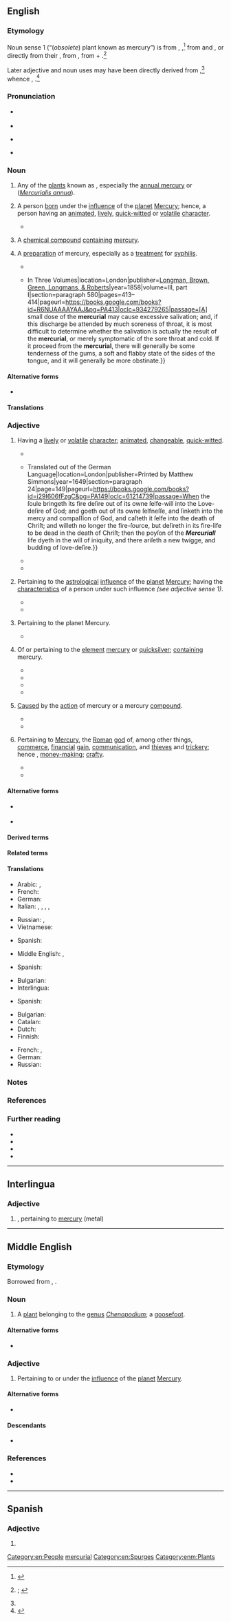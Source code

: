 ==English==
{{was wotd|2019|September|24}}

===Etymology===
{{multiple images
|direction = vertical
|image1 = Mercurialis annua 2005.07.11 11.37.49-p7110221.jpg
|caption1 = The [[annual mercury]] (''[[Mercurialis annua]]''), one of the varieties of mercurial ''(noun sense 1)''
|image2 = Ag2HgI4.png
|caption2 = A sample of a mercurial ''(noun sense 3)'', in this case a [[compound#Noun|compound]] with the [[molecular formula]] Ag{{sub|2}}HgI{{sub|4}}
|image3 = Drug jar for mercury pills, Italy, 1731-1770 Wellcome L0057163.jpg
|caption3 = An 18th-century [[jar#Noun|jar]] used for [[store#Verb|storing]] mercurials ''(noun sense 4)'' in the form of [[pill#Noun|pills]]{{ref|group=n|name=n1|From the collection of the {{w|Wellcome Library}} in [[London]], [[England]], UK.}}
}}

Noun sense 1 (“(''obsolete'') plant known as mercury”) is from {{inh|en|enm|mercurial}}, {{m|enm|mercuryal|t=a plant, probably the goosefoot (''Chenopodium''); (''possibly'') dog's mercury (''Mercurialis perennis'')}},<ref>{{R:MED Online|entry=mercuriāl|pos=n|id=MED27416|accessdate=5 May 2019}}</ref> from {{der|en|xno|mercurial}} and {{der|en|fro|mercurial}}, or directly from their {{glossary|etymon}} {{der|en|la|mercuriālis|t=a plant, probably annual mercury (''Mercurialis annua'')}}, from {{m|la|mercuriālis|t=pertaining to the Roman god Mercury|pos=adjective}}, from {{m|la|Mercurius|t=the Roman god Mercury}} + {{m|la|-ālis|pos=''suffix forming adjectives of relationship from nouns''}}.<ref name="OED">{{R:OED Online|pos=n.'' and ''adj|id=116691|date=September 2001|nodot=yes}}; {{R:Lexico|pos=adj.'' and ''n}}</ref>

Later adjective and noun uses may have been directly derived from {{der|en|la|mercuriālis|pos=adjective}},<ref name="OED"/> whence {{cog|enm|mercurial}}, {{m|enm|Mercurial|t=under the astrological influence of the planet Mercury}}.<ref>{{R:MED Online|entry=Mercuriāl|pos=adj|id=MED27417|accessdate=5 May 2019}}</ref>

===Pronunciation===
* {{a|RP}} {{IPA|en|/məːˈkjʊə.ɹɪ.əl/}}
* {{audio|en|En-uk-mercurial.oga|Audio (RP)}}
* {{a|GA}} {{IPA|en|/mɝˈkjʊ.ɹi.əl/|/-ˈkjɔ-/}}
* {{hyphenation|en|mer|cu|ri|al}}

===Noun===
{{en-noun}}

# {{lb|en|obsolete}} Any of the [[plant#Noun|plants]] known as {{l|en|mercury|id=plant}}, especially the [[annual mercury]] or {{vern|French mercury}} (''[[Mercurialis annua]]''). {{defdate|13th–17th c.}}
# {{lb|en|astrology}} A person [[born]] under the [[influence#Noun|influence]] of the [[planet]] [[Mercury]]; hence, a person having an [[animated#Adjective|animated]], [[lively]], [[quick-witted]] or [[volatile]] [[character]]. {{defdate|from 16th c.}}
#* {{RQ:Bacon Henry 7|pages=112–113|pageref=113|passage=As for [[w:Lambert Simnel|{{smallcaps|[Lambert] Simnell}}]], there was not much in him, more then that hee was a handſome ''Boy'', and did not ſhame his ''Robes''. But this ''Youth'' (of whom wee are now to ſpeake) was ſuch a '''''Mercuriall''''', as the like hath ſeldome beene knowne; and could make his owne part, if at any time hee chanced to bee out.}}
# {{lb|en|chemistry}} A [[chemical compound]] [[contain]]ing [[mercury]].
# {{lb|en|pharmacology|historical}} A [[preparation]] of mercury, especially as a [[treatment]] for [[syphilis]]. {{defdate|from 17th c.}}
#* {{quote-book|en|author=Richard Wiseman|authorlink=Richard Wiseman (surgeon)|chapter=Of Lepra, or Elephantiasis|title=Several Chirurgicall Treatises|location=London|publisher=Printed by E. Flesher and J[ohn] Macock, for [[w:Richard Royston|R[ichard] Royston]]{{nb...|bookseller to His Most Sacred Majesty}}, and B[enjamin] Took{{nb...|at the Ship in St. Paul’s Church-yard}}|year=1676|section=1st book (A Treatise of Tumours)|page=139|pageurl=https://books.google.com/books?id=r3hVAAAAcAAJ&pg=PA139|oclc=960106466|passage=She had paſſed through the milder Remedies frequently without ſucceſs: upon which account I deſigned '''Mercurialls'''; and beginning with Venæſection, afterwards purged her with ''decoct. epithymi'', as it is preſcribed in the method of Cure. [...] After I had thus evacuated the ''Plethora'', and diſpoſed her body for '''Mercurialls''' more operative, I gave her each morning and evening a few grains of ''Mercur. diaphoret.'' in a ''bolus'' with ''conſ. lujule'' and Mithridate, [...]}}
#* {{quote-book|en|author=James Copland|authorlink=James Copland (physician)|entry=POISONS—Poisoning—Poisoned—Symptoms and Treatment of|title=A Dictionary of Practical Medicine. {{...|Comprising General Pathology, the Nature and Treatment of Diseases, Morbid Structures, and the Disorders Especially Incidental to Climates, to the Sex, and to the Different Epochs of Life. With Numerous Prescriptions for the Medicines Recommended; a Classification of Diseases according to Pathological Principles; a Copious Bibliography, with References; and An Appendix of Approved Formulæ. The Whole Forming a Library of Pathology and Practical Medicine and a Digest of Medical Literature.}} In Three Volumes|location=London|publisher=[[w:Longman|Longman, Brown, Green, Longmans, & Roberts]]|year=1858|volume=III, part I|section=paragraph 580|pages=413–414|pageurl=https://books.google.com/books?id=R6NUAAAAYAAJ&pg=PA413|oclc=934279265|passage=[A] small dose of the '''mercurial''' may cause excessive salivation; and, if this discharge be attended by much soreness of throat, it is most difficult to determine whether the salivation is actually the result of the '''mercurial''', or merely symptomatic of the sore throat and cold. If it proceed from the '''mercurial''', there will generally be some tenderness of the gums, a soft and flabby state of the sides of the tongue, and it will generally be more obstinate.}}

====Alternative forms====
* {{l|en|mercuriall}} {{qualifier|obsolete}}

====Translations====
{{trans-top|chemical compound containing mercury}}
{{trans-mid}}
{{trans-bottom}}

{{trans-top|preparation of mercury}}
{{trans-mid}}
{{trans-bottom}}

===Adjective===
{{multiple images
|direction = vertical
|image1 = Mercury in color - Prockter07-edit1.jpg
|caption1 = The [[planet]] [[Mercury]] in a [[composite]] image based on photographs taken by the US [[w:NASA|National Aeronautics and Space Administration]]’s [[robotic]] [[spacecraft]] [[w:MESSENGER|MESSENGER]] on 14 January 2008. The word ''mercurial'' means “pertaining to the [[astrological]] [[influence#Noun|influence]] of the planet Mercury” ''(adjective sense 2)'' as well as “pertaining to the planet Mercury” ''(adjective sense 3)''.
|image2 = HGmer.JPG
|caption2 = A sample of the [[element]] [[mercury]] sealed in glass. The word ''mercurial'' also means “of or pertaining to the element mercury or [[quicksilver]]” ''(adjective sense 4)''.
|image3 = 1933 Jorgen Dreyer sculpture of Mercury torso.JPG
|caption3 = ''Mercury, God of Commerce'' (1933) by {{w|Jorgen Dreyer}}. Another meaning of the word ''mercurial'' is “pertaining to the [[Roman#Adjective|Roman]] [[god]] Mercury” ''(adjective sense 6)''.
}}
{{en-adj}}

# {{lb|en|comparable}} Having a [[lively]] or [[volatile]] [[character]]; [[animated#Adjective|animated]], [[changeable]], [[quick-witted]]. {{defdate|from 17th c.}}
#: {{synonyms|en|fickle|unpredictable}}
#: {{ux|en|his '''mercurial''' temperament}}
#* {{quote-book|en|author=Thomas Barton|authorlink=Thomas Barton (Royalist)|chapter=Section II|title={{lang|grc|ΑΠΟΔΕΙΞΙΣ ΤΟΥ ΑΝΤΙΤΕΙΧΙΣΜΑΤΟΣ.}} [APODEIXIS TOU ANTITEICHISMATOS.] Or, A Tryall of the Covnter-scarfe, Made 1642.{{nb...|In Answer to a Scandalous Pamphlet, Intituled, A Treatise against Superstitious Iesu-worship: Written by Mascall Giles, Vicar of Ditcheling, in Sussex. Wherein are Discovered His Sophismes: And the Holy Mother Our Church is Cleered of All the Slanders which Hee hath Laid on Her.}}|location=London|publisher=Printed by Thomas Purslow, for [[w:Andrew Crooke and William Cooke|Andrew Crooke]],{{nb...|at the Green-Dragon in St. Pauls Church-Yard.}}|year=1642|year_published=1643|page=16|pageurl=https://books.google.com/books?id=UT5LAAAAcAAJ&pg=PP24|oclc=1089812597|passage=[Y]our '''Mercuriall''' wit hath mangonized a Gigantean fury with an humble hue.}}
#* {{quote-book|en|author=Jacob Behmen [''i.e.'', {{w|Jakob Böhme}}]|chapter=The Nineteenth Epistle|translator=J[ohn] E[llistone]|title=The Epistles of Jacob Behmen: Aliter, Tevtonicvs Philosophvs. {{...|Very Usefull and Necessary for Those that Read His VVritings, and are Very Full of Excellent and Plaine Instructions how to Attaine to the Life of Christ.}} Translated out of the German Language|location=London|publisher=Printed by Matthew Simmons{{nb...|in Aldersgate-street.}}|year=1649|section=paragraph 24|page=149|pageurl=https://books.google.com/books?id=i29I606fFzgC&pg=PA149|oclc=61214739|passage=When the ſoule bringeth its fire deſire out of its owne ſelfe-will into the Love-deſire of God; and goeth out of its owne ſelfneſſe, and ſinketh into the mercy and compaſſion of God, and caſteth it ſelfe into the death of Chriſt; and willeth no longer the fire-ſource, but deſireth in its fire-life to be dead in the death of Chriſt; then the poyſon of the '''''Mercuriall''''' life dyeth in the will of iniquity, and there ariſeth a new twigge, and budding of love-deſire.}}
#* {{quote-book|en|author=Charles Walker|chapter=Of Her Birth, Education, and First Setting Out in the World|title=Authentick Memoirs of the Life Intrigues and Adventures of the Celebrated Sally Salisbury.{{nb...|With True Characters of Her Most Considerable Gallants.}}|location=London|publisher=[s.n.]|year=1723|pages=11–12|pageurl=https://books.google.com/books?id=-Z9bAAAAQAAJ&pg=PA12|oclc=519787262|passage=From the natural '''Mercurial''' Briskneſs of her &#91;{{w|Sally Salisbury}}'s&#93; Temper, a ſedentary Life had ever been her Averſion, wherefore ſhe rather choſe to follow the Fortunes of a ''Wheel-Barrow'', than thoſe of a ''Diſtaff''; [...]}}
#* {{quote-web|en|author=Rami G[eorge] Khouri|authorlink=Rami George Khouri|title=Lebanese Oligarchy Preserves Its Interests Once Again|url=https://www.aljazeera.com/indepth/opinion/2016/10/lebanese-oligarchy-preserves-interests-161021075017806.html|archiveurl=https://web.archive.org/web/20180801085952/https://www.aljazeera.com/indepth/opinion/2016/10/lebanese-oligarchy-preserves-interests-161021075017806.html|archivedate=1 August 2018|work={{w|Al Jazeera}}|date=22 October 2016|passage=Lebanon has shown once again that it is a land of dazzling deals and '''mercurial''' personalities, including in the realm of the national presidency itself.}}
# {{lb|en|not comparable|astrology}} Pertaining to the [[astrological]] [[influence#Noun|influence]] of the [[planet]] [[Mercury]]; having the [[characteristic#Noun|characteristics]] of a person under such influence ''(see adjective sense 1)''. {{defdate|from 16th c.}}
#* {{quote-book|en|author=Joseph Blagrave|authorlink=Joseph Blagrave|chapter=[The Effects of Directions.] The Sun Directed unto Promittors.|editor=Obadiah Blagrave|title=Blagrave’s Introduction to Astrology. In Three Parts.{{nb...|The First Containing the Use of an Ephemeris, and How to Erect a Figure of Heaven to Any Time Proposed: Also the Signification of the Houses, Planets, Signs and Aspects, the Explanation of All Useful Terms of Art; with Plain and Familiar Instructions for the Resolution of All Manner of Questions, and Exemplified in Every Particular thereof, by Figures Set, and Judged. The Second Treateth of Elections; Shewing Their Use and Application, as They are Constituted on the Twelve Celestial Houses, whereby You are Inabled to Chuse Such Times as are Proper and Conducible to the Perfection of any Matter or Business whatsoever. The Third Comprehendeth an Absolute Method for Rectifying and Judging Nativities, the Signification and Portents of Directions, with New and Experienced Rules Touching Revolutions and Transits, &c.}}|location=London|publisher=Printed by E. Tyler, and R. Holt, for Obadiah Blagrave,{{nb...|at the Bear in S. Paul’s Church-Yard.}}|year=1682|section=part III|page=254|pageurl=https://books.google.com/books?id=tGpnAAAAcAAJ&pg=PA254|oclc=228724142|passage=''The Sun to the Terms of'' Mercury. It inclineth the native to be '''Mercurial''', given to ſtudy Arts and Sciences, and to delight in reading, and to follow his Calling with chearfulneſs.}}
#* {{quote-book|en|author=William Lilly|authorlink=William Lilly|author2=Zadkiel [pseudonym; {{w|Richard James Morrison}}]|chapter=Of the Ninth House and Its Questions. Long Journeys, Voyages, Arts, Science, Church Preferment, Law, &c.|title=An Introduction to Astrology{{nb...|by William Lilly: With Numerous Emendations, Adapted to the Improved State, of the Science in the Present Day}}: A Grammar of Astrology, and Tables for Calculating Nativities.{{nb...|By Zadkiel.}}|location=London|publisher=[[w:Henry George Bohn|H[enry] G[eorge] Bohn]],{{nb...|York Street, Covent Garden.}}|year=1852|page=268|pageurl=https://books.google.com/books?id=5icSAAAAYAAJ&pg=PA268|oclc=1077929409|passage=6thly, The ☽ separates from a △ of ♂︎, and applies to ☍ of ☿, lord of the 3d; which intimated that some neighbour of the querent, either with a letter, words, or cross information, would wholly destroy the querent's hopes; and that '''mercurial''' men, viz. scholars or divines, would be his enemies: [...]}}
# {{lb|en|not comparable|astronomy}} Pertaining to the planet Mercury. {{defdate|from 14th c.}}
#* {{RQ:Gower Confessio Amantis|volume=III|book=VII|page=130|passage=The ſixte ſuende after this / By name Canis minor is. / The which ſterre is '''Mercuriall''' / By wey of kinde, and forth withall / As it is writen in the carte / Complexion he taketh of Marte.|brackets=on|termlang=en}}
# {{anchor|Chemistry}}{{lb|en|not comparable|chemistry}} Of or pertaining to the [[element]] [[mercury]] or [[quicksilver]]; [[contain]]ing mercury. {{defdate|from 16th c.}}
#* {{quote-book|en|author=John Woodall|authorlink=John Woodall|chapter=Of the Small Siringe|title=The Svrgions Mate, or A Treatise Discouering Faithfully and Plainely the due Contents of the Svrgions Chest, the Uses of the Instruments, the Vertues and Operations of the Medicines, the Cures of the Most Frequent Diseases at Sea:{{nb...|namely Wounds, Apostumes, Vlcers, Fistulaes, Fractures, Dislocations, with the True Maner of Amputation, the Cure of the Scuruie, the Fluxes of the Belly, of the Collica and Illiaca Passio, Tenasmus, and Exitus Ani, the Callenture; with a Briefe Explanation of Sal, Sulphur, and Mercury; with certaine Characters, and Tearmes of Arte. Published Chiefly for the Benefit of Young Sea-surgions, Imployed in the East-India Companies Affaires.}}|location=London|publisher=Printed by Edward Griffin for Laurence Lisle,{{nb...|at the Tygers-head in Pauls Church-yard.}}|year=1617|page=22|pageurl=https://books.google.com/books?id=XmkJAwAAQBAJ&pg=PA22|oclc=960102874|passage=Beware alſo of '''''Mercuriall''' lotions'', I meane any which haue ''Mercurie Sublimate Precipitat'' or otherwiſe prepared in them, for though they haue good qualities, yet they are vpon my knowledge and experience dangerous, [...]}}
#* {{quote-book|en|author=T[homas] K[night]|title=A Critical Dissertation upon the Manner of the Preparation of Mercurial Medicines, and Their Operation on Human Bodies; particularly Those Most in Fashion:{{nb...|Also, a Demonstration that All the Methods hitherto Invented, in Order to Convey Quick-silver Internally into the Blood, Retaining Its Metalline Texture and Properties, have Proved Abortive. As also, a certain Method of Introducing the Same Metal in Its Essential or Native Dress into the Blood; and the Manner of It Mechanically Explain’d; not Publish’d before. Address’d to the Royal College of Physicians, London.}}|location=London|publisher=Printed for Harmen Noorthouck{{nb...|in Russel-Court, Bridges-Street, against the Chapel.}}|year=1734|page=52|pageurl=https://books.google.com/books?id=JxdgAAAAcAAJ&pg=PA52|oclc=14332927|passage=[...] Dr. ''[[w:Francis Fuller the Younger|Francis Fuller]]'', [...] upon wearing a Quick-ſilver Girdle, for the Cure of the Itch, (and that after an inconſiderate and raſh manner) was brought under a violent Spaſmodick Diſtemper, which was ſupposed by himſelf and others to be owing to ſome '''Mercurial''' Particles lodg'd in ſome excretory Ducts of the Brain.}}
#* {{quote-book|en|author=Henry Saffory|title=The Inefficacy of All Mercurial Preparations in the Cure of Venereal and Scorbutic Disorders, Proved from Reason and Experience,{{nb...|To which are Added, a Dissertation on M. de Velnos’s Vegetable Syrup, which Radically Cures Every Species of the above Disorders; and an Accurate Analysis of that Medicine; Made by Order of the Marshall Duke de Biron, by Messrs. Rouelle and La Cassaigne, Professors of Chemistry at Paris.}}|location=London|publisher=Printed for the author; and sold by T. Evans,{{nb...|Pater-noster Row}}, and Mr. Southern,{{nb...|James’s Street.}}|year=1773|pages=31–32|pageurl=https://books.google.com/books?id=2VBpAAAAcAAJ&pg=PA31|oclc=81311187|passage=If to theſe we add the inconveniences inſeparable from '''mercurial''' preparations, and which are always the conſequences of their uſe; if we conſider the ſmall number of patients to whom mercury may be exhibited with ſafety, [...] the uſe of '''mercurial''' medicines will be confined within very narrow limits.}}
#* {{quote-book|en|author=John Richardson|authorlink=John Richardson (naturalist)|chapter=[Appendix.] No. III. Observations on Solar Radiation|mainauthor={{w|John Franklin}}|title=Narrative of a Second Expedition to the Shores of the Polar Sea, in the Years 1825, 1826, and 1827,{{nb...|by John Franklin, Captain R.N., F.R.S., &c. and Commander of the Expedition. Including an Account of the Progress of a Detachment to the Eastward, by John Richardson, M.D., F.R.S, F.L.S., &c. Surgeon and Naturalist to the Expedition. Illustrated by Numerous Plates and Maps. Published by Authority of the Right Honourable the Secretary of State for Colonial Affairs.}}|location=London|publisher=[[w:John Murray (publisher)|John Murray]],{{nb...|Albemarle-Street.}}|year=1828|pages=cix–cx|pageurl=https://books.google.com/books?id=1X5aAAAAcAAJ&pg=PR109|oclc=165816697|passage=[I]n the month of May, a '''mercurial''' thermometer, having its bulb covered with paper, and blackened in a similar manner to the spirit one, was inclosed in a square bottle of thin glass, four inches wide, to protect it from the wind.}}
# {{lb|en|not comparable|medicine}} [[cause#Verb|Caused]] by the [[action]] of mercury or a mercury [[compound#Noun|compound]].
#* {{quote-book|en|author=J. White|chapter=Farther Indications of Right Blood-letting in Fevers,{{nb...|are Taken from the Highest Quantity, which is Found Necessary in Other Acute Diseases, for the Cure of Persons of the Same Cardinal Size; with Histories of Cures in Both}}|title=De Recta Sanguinis Missione: Or, New and Exact Observations of Fevers.{{nb...|In which Letting of Blood is Shew’d to be the True and Solid Basis of Their Cure, as well as of almost All Other Acute Diseases; prov’d by Histories of Cures, and Demonstrated from the General History of Physick, Ancient and Modern: And a New Canon is Produc’d for Determining with Much Greater Certainty, the Just and Exact Quantities of Blood which Ought to be Taken in These Distempers, from Every Particular Person.}}|location=London|publisher=Printed by D[aniel] Brown[e]{{nb...|at the Black Swan without Temple-Bar}}, A[ndrew] Bell{{nb...|at the Cross-keys and Bible in Cornhill}}, and W[illiam] Innys{{nb...|at the Prince’s Arms in St. Paul’s Church-yard.}}|year=1712|page=140|pageurl=https://books.google.com.sg/books?id=1krqcyOjjXMC&pg=PA140|oclc=863422975|passage=I ſaw in the Year 1709. a notable inſtance, where a Phyſician order'd the Patient to be Bled five times in a '''Mercurial''' Salivation in a Caſe not ''Venereal''; when he did ſpit at the rate of ℔ iv. ''per diem'', and it was at the height, and yet notwithſtanding it did continue for all this, and the Patient eſcap'd with his Life.}}
#* {{quote-book|en|author=Andrew Mathias|chapter=Section II. The Exciting Causes of the Mercurial Disease.|title=The Mercurial Disease. An Inquiry into the History and Nature of the Disease Produced in the Human Constitution by the Use of Mercury, with Observations on Its Connexion with the Lues Venerea|location=London|publisher=Printed for Becket and Porter,{{nb...|Pall Mall}}; [[w:John Murray (publisher)|John Murray]],{{nb...|Fleet-Street}}; and [[w:Joseph Johnson (publisher)|J[oseph] Johnson and Co.]],{{nb...|St. Paul’s Church-yard.}}|year=1810|page=84|pageurl=https://books.google.com/books?id=-tg_AAAAcAAJ&pg=PA84|oclc=931351039|passage=The last exciting cause of the '''mercurial''' ulcer, which I shall now mention, is the use of the knife or of the caustic, during a mercurial course, to wounds made or enlarged at this time; for the great additional irritation, which the operation must produce, disposes such wounds to take on easily the '''mercurial''' disease.}}
# {{lb|en|not comparable|Roman mythology}} Pertaining to [[Mercury]], the [[Roman#Adjective|Roman]] [[god]] of, among other things, [[commerce]], [[financial#Adjective|financial]] [[gain#Noun|gain]], [[communication]], and [[thief|thieves]] and [[trickery]]; hence {{lb|en|comparable}}, [[money-making#Adjective|money-making]]; [[crafty]]. {{defdate|from 15th c.}}
#* {{RQ:Shakespeare Cymbeline|act=IV|scene=ii|page=390|column=1|passage=I know the ſhape of's Legge: this is his Hand: / His Foote '''Mercuriall''': his martiall Thigh / The brawnes of ''Hercules'': but his Iouiall face— / Murther in heaven?}}
#* {{quote-hansard|en|speaker={{w|John Quincey Adams}}|debate=Presentation of [[w:George Washington|Washington]]’s Sword and Franklin’s Staff|editors=[[w:Francis Preston Blair|[Francis Preston] Blair]] and [John C.] Rives|report=[[w:Congressional Record|The Congressional Globe:{{nb...|Containing Sketches of the Debates and Proceedings of the Third Session of the Twenty-seventh Congress.}}]]|house={{w|United States House of Representatives}}, 27th [[w:United States Congress|Congress]], 3rd session|location=Washington, D.C.|publisher=Published by Blair and Rives;{{nb...|printed at the Globe Office, for the editors.}}|date=8 February 1843|year_published=10 February 1843|volume=XII|issue=16|pages=254–255|pageurl=https://books.google.com/books?id=MXYOAAAAQAAJ&pg=PA255|oclc=244827502|passage=[[w:Benjamin Franklin|[Benjamin] Franklin]], the mechanic of his own fortune, [...] tendering, from the self-created nation, to the mightiest monarchs of Europe, the olive-branch of peace, the '''mercurial''' wand of commerce, and the amulet of protection and safety to the man of peace on the pathless ocean from the inexorable cruelty and merciless rapacity of war; [...]}}

====Alternative forms====
* {{l|en|mercuriall}} {{qualifier|obsolete}}
* {{sense|pertaining to the Roman god Mercury or planet Mercury}} {{l|en|Mercurial}}

====Derived terms====
{{col3|en|mercurial eczema|mercurial finger|mercurial glossitis|mercurial ointment|mercurial phosphorus|mercurial pneumatic trough|mercurial rash|mercurial trough|[[mercurialisation]], [[mercurialization]]|[[mercurialise]], [[mercurialize]]|mercurialism|mercurialist|mercuriality|mercurially|organomercurial}}

====Related terms====
{{col3|en|mercuric|mercury|Mercury}}

====Translations====
{{trans-top-also|having a lively or volatile character|animated|changeable|quick-witted}}
* Arabic: {{t|ar|حَامِي الطَّبْع|m}}, {{t|ar|مِزَاجِيّ|m}}
* French: {{t+|fr|lunatique}}
* German: {{t+|de|sprunghaft}}
* Italian: {{t+|it|incostante|m|f}}, {{t+|it|lunatico|m}}, {{t+|it|lunatica|f}}, {{t+|it|mutevole|m|f}}, {{t+|it|volubile|m|f}}
{{trans-mid}}
* Russian: {{t+|ru|сообрази́тельный|m}}, {{t+|ru|нахо́дчивый|m}}
* Vietnamese: {{t+|vi|lanh lợi}}
{{trans-bottom}}

{{trans-top|pertaining to the Roman god Mercury}}
* Spanish: {{t+|es|mercurial|m|f}}
{{trans-mid}}
{{trans-bottom}}

{{trans-top|pertaining to the astrological influence of the planet Mercury}}
* Middle English: {{t|enm|mercurial}}, {{t|enm|Mercurial}}
{{trans-mid}}
{{trans-bottom}}

{{trans-top|pertaining to the planet Mercury}}
* Spanish: {{t+|es|mercurial|m|f}}
{{trans-mid}}
{{trans-bottom}}

{{trans-top|of or pertaining to the element mercury}}
* Bulgarian: {{t|bg|живачен}}
* Interlingua: {{t|ia|mercurial}}
{{trans-mid}}
* Spanish: {{t+|es|mercurial|m|f}}
{{trans-bottom}}

{{trans-top|containing the element mercury}}
* Bulgarian: {{t|bg|съдържащ живак}}
* Catalan: {{t+|ca|mercurial}}
* Dutch: {{t|nl|kwikhoudend}}
* Finnish: {{t|fi|elohopeapitoinen}}
{{trans-mid}}
* French: {{t+|fr|mercuriel|m}}, {{t+|fr|mercurielle|f}}
* German: {{t+|de|quecksilberhaltig}}
* Russian: {{t+|ru|рту́тный|m}}
{{trans-bottom}}

{{trans-top|caused by the action of mercury or a mercury compound}}
{{trans-mid}}
{{trans-bottom}}

===Notes===
<references group="n"/>

===References===
<references />

===Further reading===
* {{pedia|Mercurialis (plant)}}
* {{pedia|mercury (element)}}
* {{pedia|Mercury (mythology)}}
* {{pedia|Mercury (planet)}}

[[Category:en:People]]
[[Category:en:Planets of the Solar System| mercurial]]
[[Category:en:Spurges]]

----

==Interlingua==

===Adjective===
{{ia-adj|-}}

# {{l|en|mercurial}}, pertaining to [[mercury]] (metal)

----

==Middle English==

===Etymology===
Borrowed from {{bor|enm|la|mercuriālis}}, {{m|la|Mercuriālis||pertaining to the Roman god Mercury}}.

===Noun===
{{enm-noun|-}}

# {{lb|enm|botany}} A [[plant#Noun|plant]] belonging to the [[genus]] ''[[Chenopodium]]''; a [[goosefoot]].
#: {{synonyms|enm|mercurie}}

====Alternative forms====
* {{alter|enm|mercuriale}}

===Adjective===
{{enm-adj}}

# {{lb|enm|astrology|astronomy}} Pertaining to or under the [[influence#Noun|influence]] of the [[planet]] [[Mercury]].

====Alternative forms====
* {{l|enm|Mercurial}}

====Descendants====
* {{desc|en|mercurial}}

===References===
* {{R:MED Online|entry=mercuriāl|pos=n|id=MED27416|accessdate=5 May 2019}}
* {{R:MED Online|entry=Mercuriāl|pos=adj|id=MED27417|accessdate=5 May 2019}}

[[Category:enm:Plants]]

----

==Spanish==

===Adjective===
{{es-adj|pl=mercuriales}}

# {{l|en|mercurial}}
